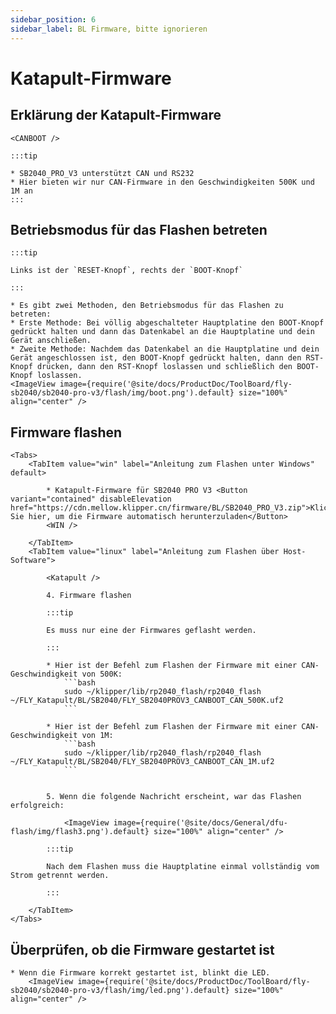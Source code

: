```yaml
---
sidebar_position: 6
sidebar_label: BL Firmware, bitte ignorieren
---
```





# Katapult-Firmware

## Erklärung der Katapult-Firmware

    <CANBOOT />

    :::tip

    * SB2040_PRO_V3 unterstützt CAN und RS232
    * Hier bieten wir nur CAN-Firmware in den Geschwindigkeiten 500K und 1M an
    :::

## Betriebsmodus für das Flashen betreten

    :::tip

    Links ist der `RESET-Knopf`, rechts der `BOOT-Knopf`

    :::

    * Es gibt zwei Methoden, den Betriebsmodus für das Flashen zu betreten:
    * Erste Methode: Bei völlig abgeschalteter Hauptplatine den BOOT-Knopf gedrückt halten und dann das Datenkabel an die Hauptplatine und dein Gerät anschließen.
    * Zweite Methode: Nachdem das Datenkabel an die Hauptplatine und dein Gerät angeschlossen ist, den BOOT-Knopf gedrückt halten, dann den RST-Knopf drücken, dann den RST-Knopf loslassen und schließlich den BOOT-Knopf loslassen.
    <ImageView image={require('@site/docs/ProductDoc/ToolBoard/fly-sb2040/sb2040-pro-v3/flash/img/boot.png').default} size="100%" align="center" />

## Firmware flashen
    <Tabs>
        <TabItem value="win" label="Anleitung zum Flashen unter Windows" default>

            * Katapult-Firmware für SB2040 PRO V3 <Button variant="contained" disableElevation href="https://cdn.mellow.klipper.cn/firmware/BL/SB2040_PRO_V3.zip">Klicken Sie hier, um die Firmware automatisch herunterzuladen</Button>
            <WIN />
            
        </TabItem>
        <TabItem value="linux" label="Anleitung zum Flashen über Host-Software">
            
            <Katapult />

            4. Firmware flashen

            :::tip

            Es muss nur eine der Firmwares geflasht werden.

            :::

            * Hier ist der Befehl zum Flashen der Firmware mit einer CAN-Geschwindigkeit von 500K:
                ```bash
                sudo ~/klipper/lib/rp2040_flash/rp2040_flash ~/FLY_Katapult/BL/SB2040/FLY_SB2040PROV3_CANBOOT_CAN_500K.uf2
                ```
                       
            * Hier ist der Befehl zum Flashen der Firmware mit einer CAN-Geschwindigkeit von 1M:
                ```bash
                sudo ~/klipper/lib/rp2040_flash/rp2040_flash ~/FLY_Katapult/BL/SB2040/FLY_SB2040PROV3_CANBOOT_CAN_1M.uf2
                ```


            5. Wenn die folgende Nachricht erscheint, war das Flashen erfolgreich:

                <ImageView image={require('@site/docs/General/dfu-flash/img/flash3.png').default} size="100%" align="center" />

            :::tip

            Nach dem Flashen muss die Hauptplatine einmal vollständig vom Strom getrennt werden.

            :::

        </TabItem>
    </Tabs>

## Überprüfen, ob die Firmware gestartet ist

    * Wenn die Firmware korrekt gestartet ist, blinkt die LED.
        <ImageView image={require('@site/docs/ProductDoc/ToolBoard/fly-sb2040/sb2040-pro-v3/flash/img/led.png').default} size="100%" align="center" />
